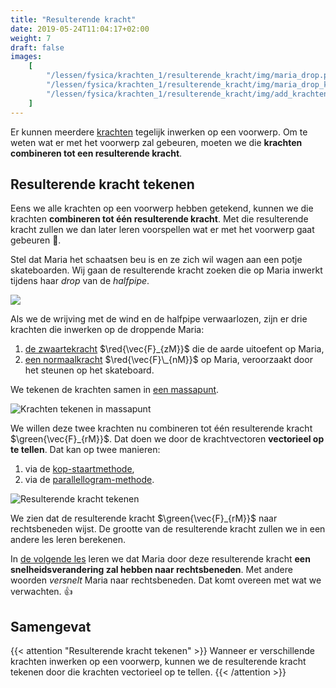 ```yaml
---
title: "Resulterende kracht"
date: 2019-05-24T11:04:17+02:00
weight: 7
draft: false
images:
    [
        "/lessen/fysica/krachten_1/resulterende_kracht/img/maria_drop.png",
        "/lessen/fysica/krachten_1/resulterende_kracht/img/maria_drop_krachten.png",
        "/lessen/fysica/krachten_1/resulterende_kracht/img/add_krachten.png",
    ]
---
```


Er kunnen meerdere [krachten](intro) tegelijk inwerken op een voorwerp. Om
te weten wat er met het voorwerp zal gebeuren, moeten we die **krachten
combineren tot een resulterende kracht**.

## Resulterende kracht tekenen

Eens we alle krachten op een voorwerp hebben getekend, kunnen we die krachten
**combineren tot één resulterende kracht**. Met die resulterende kracht zullen
we dan later leren voorspellen wat er met het voorwerp gaat gebeuren 🔮.

Stel dat Maria het schaatsen beu is en ze zich wil wagen aan een potje
skateboarden. Wij gaan de resulterende kracht zoeken die op Maria inwerkt
tijdens haar _drop_ van de _halfpipe_.

![](img/maria_drop.png)

Als we de wrijving met de wind en de halfpipe verwaarlozen, zijn er drie
krachten die inwerken op de droppende Maria:

1. [de zwaartekracht](zwaartekracht) $\red{\vec{F}_{zM}}$ die de aarde uitoefent
   op Maria,
2. [een normaalkracht](normaalkracht) $\red{\vec{F}\_{nM}}$ op Maria, veroorzaakt door
   het steunen op het skateboard.

We tekenen de krachten samen in [een
massapunt](kracht_op_voorwerp/#leg-alle-krachten-samen-in-een-massapunt).

![Krachten tekenen in massapunt](img/maria_drop_krachten.png)

We willen deze twee krachten nu combineren tot één resulterende kracht
$\green{\vec{F}_{rM}}$. Dat doen we door de krachtvectoren **vectorieel op te tellen**.
Dat kan op twee manieren:

1. via de
   [kop-staartmethode](../../wiskunde/vector_1/grafisch_optellen/#kop-staartmethode),
2. via de [parallellogram-methode](../../wiskunde/vector_1/grafisch_optellen/#parallellogram-methode).

![Resulterende kracht tekenen](img/add_krachten.png)

We zien dat de resulterende kracht $\green{\vec{F}_{rM}}$ naar rechtsbeneden wijst.
De grootte van de resulterende kracht <Mute text="(in newton)" /> zullen we in een
andere les leren berekenen.

In [de volgende les](snelheidsverandering) leren we dat Maria door deze
resulterende kracht **een snelheidsverandering zal hebben naar rechtsbeneden**.
Met andere woorden _versnelt_ Maria naar rechtsbeneden. Dat komt overeen met wat
we verwachten. 👍

## Samengevat

{{< attention "Resulterende kracht tekenen" >}}
Wanneer er verschillende krachten inwerken op een voorwerp, kunnen we de
resulterende kracht tekenen door die krachten vectorieel op te tellen.
{{< /attention >}}
